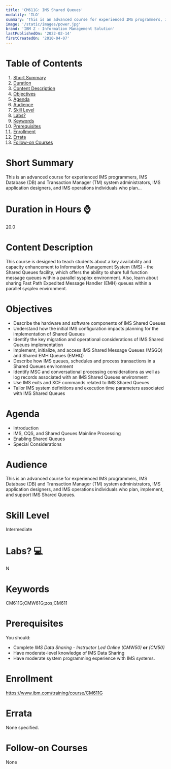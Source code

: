 ```yaml
---
title: 'CM611G: IMS Shared Queues'
modality: 'ILO'
summary: 'This is an advanced course for experienced IMS programmers, IMS Database (DB) and Transaction Manager (TM) system administrators, IMS application designers, and IMS operations individuals who plan...'
image: '/static/images/power.jpg'
brand: 'IBM Z - Information Management Solution'
lastPublishedOn: '2022-02-14'
firstCreatedOn: '2010-04-07'
---
```

# Table of Contents
1.  [Short Summary](#short-summary)
2.  [Duration](#duration-in-hours-)
3.  [Content Description](#content-description)
4.  [Objectives](#objectives)
5.  [Agenda](#agenda)
6.  [Audience](#audience)
7.  [Skill Level](#skill-level)
8.  [Labs?](#labs-)
9.  [Keywords](#keywords)
10. [Prerequisites](#prerequisites)
11. [Enrollment](#enrollment)
12. [Errata](#errata)
13. [Follow-on Courses](#follow-on-courses)

# Short Summary
This is an advanced course for experienced IMS programmers, IMS Database (DB) and Transaction Manager (TM) system administrators, IMS application designers, and IMS operations individuals who plan...

# Duration in Hours ⌚
20.0

# Content Description
This course is designed to teach students about a key availability and capacity enhancement to Information Management System (IMS) - the Shared Queues facility, which offers the ability to share full function message queues within a parallel sysplex environment. Also, learn about sharing Fast Path Expedited Message Handler (EMH) queues within a parallel sysplex environment.



# Objectives
* Describe the hardware and software components of IMS Shared Queues
* Understand how the initial IMS configuration impacts planning for the implementation of Shared Queues
* Identify the key migration and operational considerations of IMS Shared Queues implementation
* Implement, initialize, and access IMS Shared Message Queues (MSGQ) and Shared EMH Queues (EMHQ)
* Describe how IMS queues, schedules and process transactions in a Shared Queues environment
* Identify MSC and conversational processing considerations as well as log records associated with an IMS Shared Queues environment
* Use IMS exits and XCF commands related to IMS Shared Queues
* Tailor IMS system definitions and execution time parameters associated with IMS Shared Queues


# Agenda
* Introduction
* IMS, CQS, and Shared Queues Mainline Processing
* Enabling Shared Queues
* Special Considerations


# Audience
This is an advanced course for experienced IMS programmers, IMS Database (DB) and Transaction Manager (TM) system administrators, IMS application designers, and IMS operations individuals who plan, implement, and support IMS Shared Queues.



# Skill Level
Intermediate        

# Labs? 💻
N

# Keywords
CM611G;CMW61G;zos;CM611

# Prerequisites
You should:


* Complete *IMS Data Sharing - Instructor Led Online (CMW50)* **or** *(CM50)*
* Have moderate-level knowledge of IMS Data Sharing
* Have moderate system programming experience with IMS systems.


# Enrollment
https://www.ibm.com/training/course/CM611G

# Errata
None specified.

# Follow-on Courses
None


